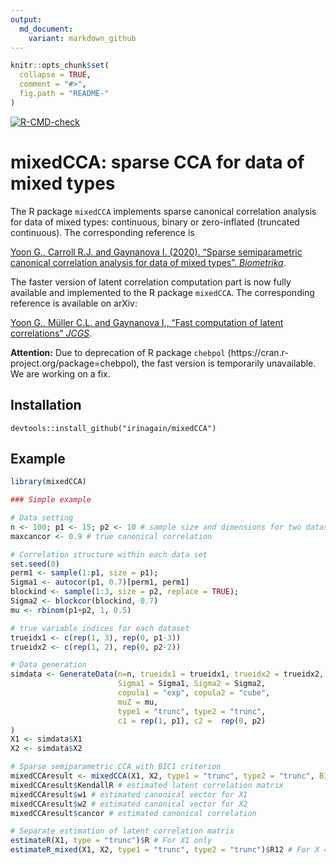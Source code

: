 ```yaml
---
output:
  md_document:
    variant: markdown_github
---
```


<!-- README.md is generated from README.Rmd. Please edit that file -->

```r
knitr::opts_chunk$set(
  collapse = TRUE,
  comment = "#>",
  fig.path = "README-"
)
```

<!-- badges: start -->
  [![R-CMD-check](https://github.com/irinagain/mixedCCA/workflows/R-CMD-check/badge.svg)](https://github.com/irinagain/mixedCCA/actions)
<!-- badges: end -->

# mixedCCA: sparse CCA for data of mixed types

The R package `mixedCCA` implements sparse canonical correlation analysis for data of mixed types: continuous, binary or zero-inflated (truncated continuous). The corresponding reference is

[Yoon G., Carroll R.J. and Gaynanova I. (2020). "Sparse semiparametric canonical correlation analysis for data of mixed types". *Biometrika*](https://doi.org/10.1093/biomet/asaa007).

The faster version of latent correlation computation part is now fully available and implemented to the R package `mixedCCA`. The corresponding reference is available on arXiv: 

[Yoon G., M&uuml;ller C.L. and Gaynanova I., "Fast computation of latent correlations" *JCGS*](https://doi.org/10.1080/10618600.2021.1882468).

**Attention:** Due to deprecation of R package `chebpol` (https://cran.r-project.org/package=chebpol), the fast version is temporarily unavailable. We are working on a fix.


## Installation

```install
devtools::install_github("irinagain/mixedCCA")
```


## Example

```r
library(mixedCCA)

### Simple example

# Data setting
n <- 100; p1 <- 15; p2 <- 10 # sample size and dimensions for two datasets.
maxcancor <- 0.9 # true canonical correlation

# Correlation structure within each data set
set.seed(0)
perm1 <- sample(1:p1, size = p1);
Sigma1 <- autocor(p1, 0.7)[perm1, perm1]
blockind <- sample(1:3, size = p2, replace = TRUE);
Sigma2 <- blockcor(blockind, 0.7)
mu <- rbinom(p1+p2, 1, 0.5)

# true variable indices for each dataset
trueidx1 <- c(rep(1, 3), rep(0, p1-3))
trueidx2 <- c(rep(1, 2), rep(0, p2-2))

# Data generation
simdata <- GenerateData(n=n, trueidx1 = trueidx1, trueidx2 = trueidx2, maxcancor = maxcancor,
                        Sigma1 = Sigma1, Sigma2 = Sigma2,
                        copula1 = "exp", copula2 = "cube",
                        muZ = mu,
                        type1 = "trunc", type2 = "trunc",
                        c1 = rep(1, p1), c2 =  rep(0, p2)
)
X1 <- simdata$X1
X2 <- simdata$X2

# Sparse semiparametric CCA with BIC1 criterion
mixedCCAresult <- mixedCCA(X1, X2, type1 = "trunc", type2 = "trunc", BICtype = 1)
mixedCCAresult$KendallR # estimated latent correlation matrix
mixedCCAresult$w1 # estimated canonical vector for X1
mixedCCAresult$w2 # estimated canonical vector for X2
mixedCCAresult$cancor # estimated canonical correlation

# Separate estimation of latent correlation matrix
estimateR(X1, type = "trunc")$R # For X1 only
estimateR_mixed(X1, X2, type1 = "trunc", type2 = "trunc")$R12 # For X = (X1, X2)
```
